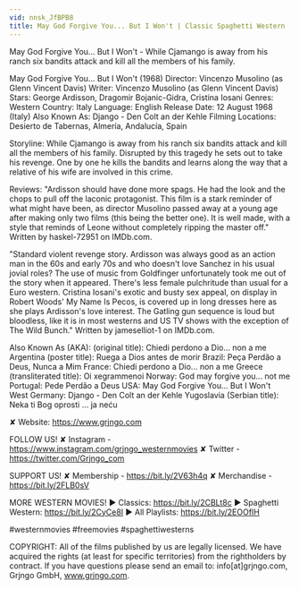 ```yaml
---
vid: nnsk_JfBPB8
title: May God Forgive You... But I Won't | Classic Spaghetti Western
---
```


May God Forgive You... But I Won't - While Cjamango is away from his ranch six bandits attack and kill all the members of his family.

May God Forgive You... But I Won't (1968)
Director: Vincenzo Musolino (as Glenn Vincent Davis)
Writer: Vincenzo Musolino (as Glenn Vincent Davis)
Stars: George Ardisson, Dragomir Bojanic-Gidra, Cristina Iosani 
Genres: Western 
Country: Italy
Language: English
Release Date: 12 August 1968 (Italy) 
Also Known As: Django - Den Colt an der Kehle 
Filming Locations: Desierto de Tabernas, Almería, Andalucía, Spain 

Storyline:
While Cjamango is away from his ranch six bandits attack and kill all the members of his family. Disrupted by this tragedy he sets out to take his revenge. One by one he kills the bandits and learns along the way that a relative of his wife are involved in this crime.

Reviews:
"Ardisson should have done more spags. He had the look and the chops to pull off the laconic protagonist. This film is a stark reminder of what might have been, as director Musolino passed away at a young age after making only two films (this being the better one). It is well made, with a style that reminds of Leone without completely ripping the master off." Written by haskel-72951 on IMDb.com.

"Standard violent revenge story. Ardisson was always good as an action man in the 60s and early 70s and who doesn't love Sanchez in his usual jovial roles? The use of music from Goldfinger unfortunately took me out of the story when it appeared. There's less female pulchritude than usual for a Euro western. Cristina Iosani's exotic and busty sex appeal, on display in Robert Woods' My Name Is Pecos, is covered up in long dresses here as she plays Ardisson's love interest. The Gatling gun sequence is loud but bloodless, like it is in most westerns and US TV shows with the exception of The Wild Bunch." Written by jameselliot-1 on IMDb.com.

Also Known As (AKA):
(original title): Chiedi perdono a Dio... non a me
Argentina (poster title): Ruega a Dios antes de morir
Brazil: Peça Perdão a Deus, Nunca a Mim
France: Chiedi perdono a Dio... non a me
Greece (transliterated title): Oi xegrammenoi
Norway: God may forgive you... not me
Portugal: Pede Perdão a Deus
USA: May God Forgive You... But I Won't
West Germany: Django - Den Colt an der Kehle
Yugoslavia (Serbian title): Neka ti Bog oprosti ... ja neću

✘ Website: https://www.grjngo.com

FOLLOW US!
✘ Instagram - https://www.instagram.com/grjngo_westernmovies
✘ Twitter - https://twitter.com/Grjngo_com

SUPPORT US!
✘ Membership - https://bit.ly/2V63h4q
✘ Merchandise - https://bit.ly/2FLB0sV

MORE WESTERN MOVIES! 
► Classics: https://bit.ly/2CBLt8c 
► Spaghetti Western: https://bit.ly/2CyCe8I 
► All Playlists: https://bit.ly/2EOOfIH 

#westernmovies #freemovies #spaghettiwesterns

COPYRIGHT: All of the films published by us are legally licensed. We have acquired the rights (at least for specific territories) from the rightholders by contract. If you have questions please send an email to: info[at]grjngo.com, Grjngo GmbH, www.grjngo.com.